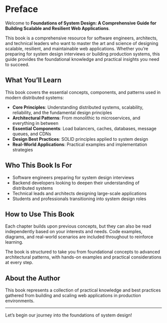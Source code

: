 # Preface {.unnumbered}

Welcome to **Foundations of System Design: A Comprehensive Guide for Building Scalable and Resilient Web Applications**.

This book is a comprehensive resource for software engineers, architects, and technical leaders who want to master the art and science of designing scalable, resilient, and maintainable web applications. Whether you're preparing for system design interviews or building production systems, this guide provides the foundational knowledge and practical insights you need to succeed.

## What You'll Learn

This book covers the essential concepts, components, and patterns used in modern distributed systems:

- **Core Principles**: Understanding distributed systems, scalability, reliability, and the fundamental design principles
- **Architectural Patterns**: From monolithic to microservices, and everything in between
- **Essential Components**: Load balancers, caches, databases, message queues, and CDNs
- **Design Best Practices**: SOLID principles applied to system design
- **Real-World Applications**: Practical examples and implementation strategies

## Who This Book Is For

- Software engineers preparing for system design interviews
- Backend developers looking to deepen their understanding of distributed systems
- Technical leads and architects designing large-scale applications
- Students and professionals transitioning into system design roles

## How to Use This Book

Each chapter builds upon previous concepts, but they can also be read independently based on your interests and needs. Code examples, diagrams, and real-world scenarios are included throughout to reinforce learning.

The book is structured to take you from foundational concepts to advanced architectural patterns, with hands-on examples and practical considerations at every step.

## About the Author

This book represents a collection of practical knowledge and best practices gathered from building and scaling web applications in production environments.

---

Let's begin our journey into the foundations of system design!
